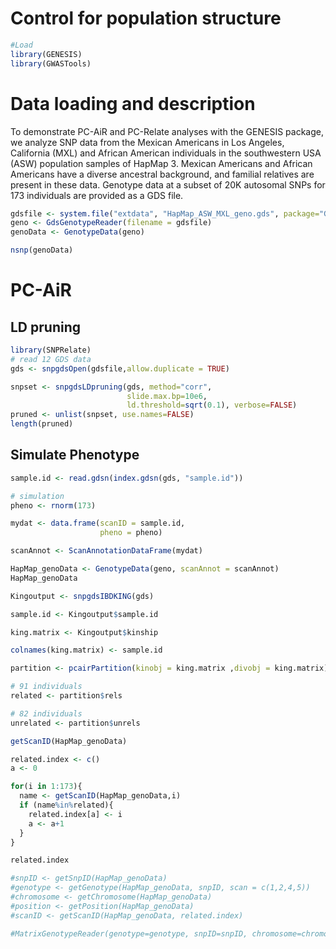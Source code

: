 # Control for population structure

```r
#Load
library(GENESIS)
library(GWASTools)
```

# Data loading and description

To demonstrate PC-AiR and PC-Relate analyses with the GENESIS package, we analyze SNP data from the Mexican Americans in Los Angeles, California (MXL) and African American individuals in the southwestern USA (ASW) population samples of HapMap 3. Mexican Americans and African Americans have a diverse ancestral background, and familial relatives are present in these data. Genotype data at a subset of 20K autosomal SNPs for 173 individuals are provided as a GDS file.

```r
gdsfile <- system.file("extdata", "HapMap_ASW_MXL_geno.gds", package="GENESIS")
geno <- GdsGenotypeReader(filename = gdsfile)
genoData <- GenotypeData(geno)

nsnp(genoData)
```

# PC-AiR

## LD pruning

```r
library(SNPRelate)
# read 12 GDS data
gds <- snpgdsOpen(gdsfile,allow.duplicate = TRUE)

snpset <- snpgdsLDpruning(gds, method="corr",
                          slide.max.bp=10e6, 
                          ld.threshold=sqrt(0.1), verbose=FALSE)
pruned <- unlist(snpset, use.names=FALSE)
length(pruned)
```

## Simulate Phenotype
```r
sample.id <- read.gdsn(index.gdsn(gds, "sample.id"))

# simulation
pheno <- rnorm(173)

mydat <- data.frame(scanID = sample.id, 
                    pheno = pheno)

scanAnnot <- ScanAnnotationDataFrame(mydat)

HapMap_genoData <- GenotypeData(geno, scanAnnot = scanAnnot)
HapMap_genoData
```

```r
Kingoutput <- snpgdsIBDKING(gds)

sample.id <- Kingoutput$sample.id

king.matrix <- Kingoutput$kinship

colnames(king.matrix) <- sample.id

partition <- pcairPartition(kinobj = king.matrix ,divobj = king.matrix)

# 91 individuals
related <- partition$rels

# 82 individuals
unrelated <- partition$unrels

getScanID(HapMap_genoData)

related.index <- c()
a <- 0

for(i in 1:173){
  name <- getScanID(HapMap_genoData,i)
  if (name%in%related){
    related.index[a] <- i
    a <- a+1
  }
}

related.index

#snpID <- getSnpID(HapMap_genoData)
#genotype <- getGenotype(HapMap_genoData, snpID, scan = c(1,2,4,5))
#chromosome <- getChromosome(HapMap_genoData)
#position <- getPosition(HapMap_genoData)
#scanID <- getScanID(HapMap_genoData, related.index)

#MatrixGenotypeReader(genotype=genotype, snpID=snpID, chromosome=chromosome, position=position, scanID=related.index)
```